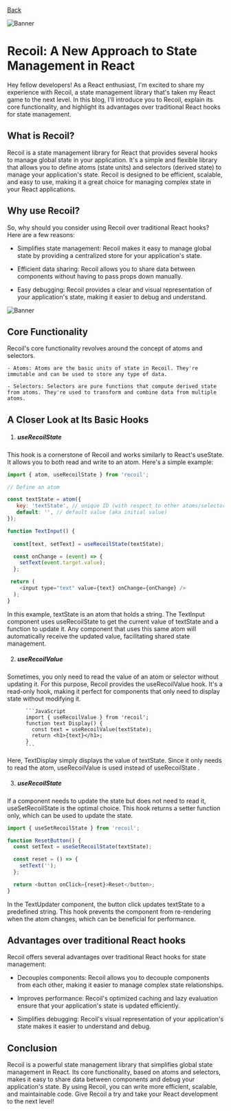 [Back](/blog)

![Banner](https://cdn.hashnode.com/res/hashnode/image/upload/v1713598112335/22f5d8ec-78de-47f1-88f9-2cfaff4fe2af.jpeg?w=1600&h=840&fit=crop&crop=entropy&auto=compress,format&format=webp)

# Recoil: A New Approach to State Management in React

Hey fellow developers! As a React enthusiast, I'm excited to share my experience with Recoil, a state management library that's taken my React game to the next level. In this blog, I'll introduce you to Recoil, explain its core functionality, and highlight its advantages over traditional React hooks for state management.

## What is Recoil?

Recoil is a state management library for React that provides several hooks to manage global state in your application. It's a simple and flexible library that allows you to define atoms (state units) and selectors (derived state) to manage your application's state. Recoil is designed to be efficient, scalable, and easy to use, making it a great choice for managing complex state in your React applications.

## Why use Recoil?

So, why should you consider using Recoil over traditional React hooks? Here are a few reasons:

- Simplifies state management: Recoil makes it easy to manage global state by providing a centralized store for your application's state.

- Efficient data sharing: Recoil allows you to share data between components without having to pass props down manually.

- Easy debugging: Recoil provides a clear and visual representation of your application's state, making it easier to debug and understand.

![Banner](https://miro.medium.com/v2/resize:fit:1400/0*k18qFfsSO5qk27Vc.png)

## Core Functionality

Recoil's core functionality revolves around the concept of atoms and selectors.

    - Atoms: Atoms are the basic units of state in Recoil. They're immutable and can be used to store any type of data.

    - Selectors: Selectors are pure functions that compute derived state from atoms. They're used to transform and combine data from multiple atoms.

## A Closer Look at Its Basic Hooks

1. ##### useRecoilState

This hook is a cornerstone of Recoil and works similarly to React's useState. It allows you to both read and write to an atom. Here's a simple example:

```JavaScript
import { atom, useRecoilState } from 'recoil';

// Define an atom

const textState = atom({
   key: 'textState', // unique ID (with respect to other atoms/selectors)
   default: '', // default value (aka initial value)
});

function TextInput() {
          
  const[text, setText] = useRecoilState(textState);

  const onChange = (event) => {
    setText(event.target.value);
  };

 return (
    <input type="text" value={text} onChange={onChange} />
  );
}
```

In this example, textState is an atom that holds a string. The TextInput component uses useRecoilState to get the current value of textState and a function to update it. Any component that uses this same atom will automatically receive the updated value, facilitating shared state management.

2. ##### useRecoilValue

Sometimes, you only need to read the value of an atom or selector without updating it. For this purpose, Recoil provides the useRecoilValue hook. It's a read-only hook, making it perfect for components that only need to display state without modifying it.

          ```JavaScript
          import { useRecoilValue } from 'recoil';
          function text Display() {
            const text = useRecoilValue(textState);
            return <h1>{text}</h1>;
          }
          ```

Here, TextDisplay simply displays the value of textState. Since it only needs to read the atom, useRecoilValue is used instead of useRecoilState .

3. ##### useRecoilState

If a component needs to update the state but does not need to read it, useSetRecoilState is the optimal choice. This hook returns a setter function only, which can be used to update the state.

```JavaScript
import { useSetRecoilState } from 'recoil';

function ResetButton() {
  const setText = useSetRecoilState(textState);

  const reset = () => {
    setText('');
  };

  return <button onClick={reset}>Reset</button>;
}
```

In the TextUpdater component, the button click updates textState to a predefined string. This hook prevents the component from re-rendering when the atom changes, which can be beneficial for performance.

## Advantages over traditional React hooks

Recoil offers several advantages over traditional React hooks for state management:

- Decouples components: Recoil allows you to decouple components from each other, making it easier to manage complex state relationships.

- Improves performance: Recoil's optimized caching and lazy evaluation ensure that your application's state is updated efficiently.

- Simplifies debugging: Recoil's visual representation of your application's state makes it easier to understand and debug.

## Conclusion

Recoil is a powerful state management library that simplifies global state management in React. Its core functionality, based on atoms and selectors, makes it easy to share data between components and debug your application's state. By using Recoil, you can write more efficient, scalable, and maintainable code. Give Recoil a try and take your React development to the next level!
